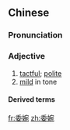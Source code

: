 ==Chinese==
{{zh-forms|t2=委宛}}

===Pronunciation===
{{zh-pron
|m=wěiwǎn
|c=wai2 jyun2
|mn=úi-oán
|cat=a
}}

===Adjective===
{{zh-adj}}

# [[tactful]]; [[polite]]
# [[mild]] in tone

====Derived terms====
{{zh-der|委婉語}}

[[fr:委婉]]
[[zh:委婉]]